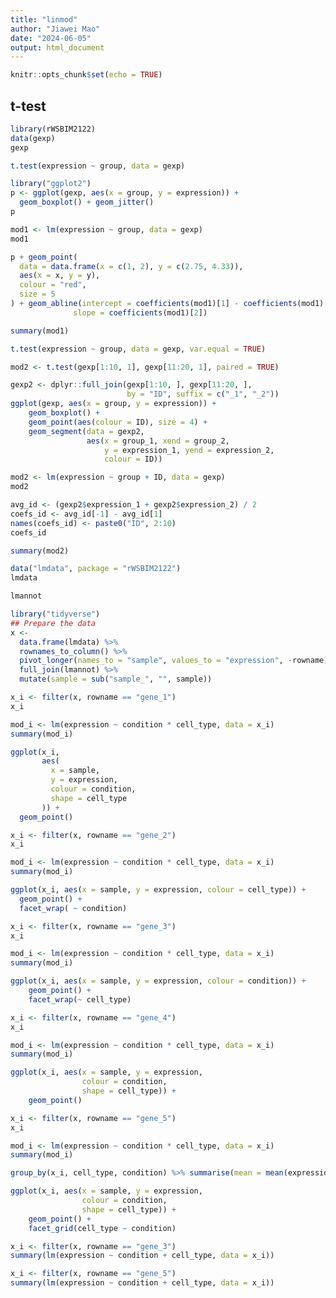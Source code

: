 ```yaml
---
title: "linmod"
author: "Jiawei Mao"
date: "2024-06-05"
output: html_document
---
```


```r
knitr::opts_chunk$set(echo = TRUE)
```

## t-test

```r
library(rWSBIM2122)
data(gexp)
gexp
```

```r
t.test(expression ~ group, data = gexp)
```

```r
library("ggplot2")
p <- ggplot(gexp, aes(x = group, y = expression)) +
  geom_boxplot() + geom_jitter()
p
```

```r
mod1 <- lm(expression ~ group, data = gexp)
mod1
```

```r
p + geom_point(
  data = data.frame(x = c(1, 2), y = c(2.75, 4.33)),
  aes(x = x, y = y),
  colour = "red",
  size = 5
) + geom_abline(intercept = coefficients(mod1)[1] - coefficients(mod1)[2],
              slope = coefficients(mod1)[2])
```

```r
summary(mod1)
```

```r
t.test(expression ~ group, data = gexp, var.equal = TRUE)
```

```r
mod2 <- t.test(gexp[1:10, 1], gexp[11:20, 1], paired = TRUE)
```

```r
gexp2 <- dplyr::full_join(gexp[1:10, ], gexp[11:20, ], 
                          by = "ID", suffix = c("_1", "_2"))
ggplot(gexp, aes(x = group, y = expression)) +
    geom_boxplot() +
    geom_point(aes(colour = ID), size = 4) +
    geom_segment(data = gexp2,
                 aes(x = group_1, xend = group_2,
                     y = expression_1, yend = expression_2,
                     colour = ID))
```

```r
mod2 <- lm(expression ~ group + ID, data = gexp)
mod2
```

```r
avg_id <- (gexp2$expression_1 + gexp2$expression_2) / 2
coefs_id <- avg_id[-1] - avg_id[1]
names(coefs_id) <- paste0("ID", 2:10)
coefs_id
```

```r
summary(mod2)
```

```r
data("lmdata", package = "rWSBIM2122")
lmdata
```

```r
lmannot
```

```r
library("tidyverse")
## Prepare the data
x <-
  data.frame(lmdata) %>%
  rownames_to_column() %>%
  pivot_longer(names_to = "sample", values_to = "expression", -rowname) %>%
  full_join(lmannot) %>%
  mutate(sample = sub("sample_", "", sample))
```

```r
x_i <- filter(x, rowname == "gene_1")
x_i
```

```r
mod_i <- lm(expression ~ condition * cell_type, data = x_i)
summary(mod_i)
```

```r
ggplot(x_i,
       aes(
         x = sample,
         y = expression,
         colour = condition,
         shape = cell_type
       )) +
  geom_point()
```

```r
x_i <- filter(x, rowname == "gene_2")
x_i
```

```r
mod_i <- lm(expression ~ condition * cell_type, data = x_i)
summary(mod_i)
```

```r
ggplot(x_i, aes(x = sample, y = expression, colour = cell_type)) +
  geom_point() +
  facet_wrap( ~ condition)
```

```r
x_i <- filter(x, rowname == "gene_3")
x_i
```

```r
mod_i <- lm(expression ~ condition * cell_type, data = x_i)
summary(mod_i)
```

```r
ggplot(x_i, aes(x = sample, y = expression, colour = condition)) +
    geom_point() +
    facet_wrap(~ cell_type)
```

```r
x_i <- filter(x, rowname == "gene_4")
x_i
```

```r
mod_i <- lm(expression ~ condition * cell_type, data = x_i)
summary(mod_i)
```

```r
ggplot(x_i, aes(x = sample, y = expression,
                colour = condition,
                shape = cell_type)) +
    geom_point()
```

```r
x_i <- filter(x, rowname == "gene_5")
x_i
```

```r
mod_i <- lm(expression ~ condition * cell_type, data = x_i)
summary(mod_i)
```

```r
group_by(x_i, cell_type, condition) %>% summarise(mean = mean(expression))
```

```r
ggplot(x_i, aes(x = sample, y = expression,
                colour = condition,
                shape = cell_type)) +
    geom_point() +
    facet_grid(cell_type ~ condition)
```

```r
x_i <- filter(x, rowname == "gene_3")
summary(lm(expression ~ condition + cell_type, data = x_i))
```

```r
x_i <- filter(x, rowname == "gene_5")
summary(lm(expression ~ condition + cell_type, data = x_i))
```

